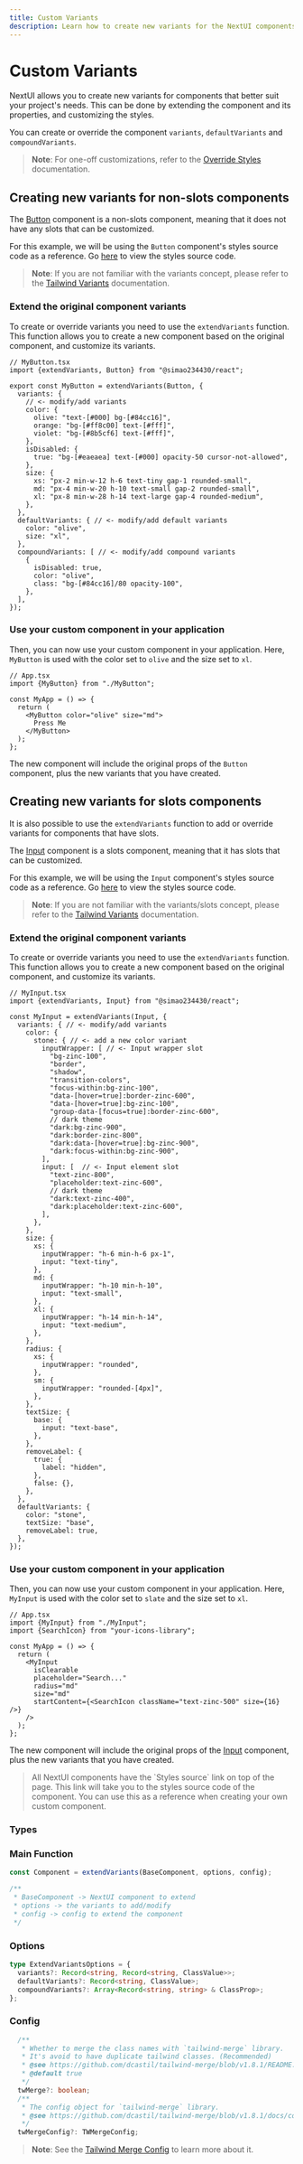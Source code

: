 ```yaml
---
title: Custom Variants
description: Learn how to create new variants for the NextUI components.
---
```


# Custom Variants

NextUI allows you to create new variants for components that better suit your project's needs.
This can be done by extending the component and its properties, and customizing the styles.

<CarbonAd />

You can create or override the component `variants`, `defaultVariants` and `compoundVariants`.

> **Note**: For one-off customizations, refer to the [Override Styles](/docs/customization/override-styles) documentation.

## Creating new variants for non-slots components

The [Button](/docs/components/button) component is a non-slots component, meaning that it does not
have any slots that can be customized.

For this example, we will be using the `Button` component's styles source code as a
reference. Go [here](https://github.com/nextui-org/nextui/blob/feat/v2/packages/core/theme/src/components/button.ts) to view the styles source code.

> **Note**: If you are not familiar with the variants concept, please refer to the [Tailwind Variants](https://www.tailwind-variants.org/docs/variants) documentation.

<Steps>

### Extend the original component variants

To create or override variants you need to use the `extendVariants` function. This function
allows you to create a new component based on the original component, and customize its variants.

```tsx
// MyButton.tsx
import {extendVariants, Button} from "@simao234430/react";

export const MyButton = extendVariants(Button, {
  variants: {
    // <- modify/add variants
    color: {
      olive: "text-[#000] bg-[#84cc16]",
      orange: "bg-[#ff8c00] text-[#fff]",
      violet: "bg-[#8b5cf6] text-[#fff]",
    },
    isDisabled: {
      true: "bg-[#eaeaea] text-[#000] opacity-50 cursor-not-allowed",
    },
    size: {
      xs: "px-2 min-w-12 h-6 text-tiny gap-1 rounded-small",
      md: "px-4 min-w-20 h-10 text-small gap-2 rounded-small",
      xl: "px-8 min-w-28 h-14 text-large gap-4 rounded-medium",
    },
  },
  defaultVariants: { // <- modify/add default variants
    color: "olive",
    size: "xl",
  },
  compoundVariants: [ // <- modify/add compound variants
    {
      isDisabled: true,
      color: "olive",
      class: "bg-[#84cc16]/80 opacity-100",
    },
  ],
});
```

### Use your custom component in your application

Then, you can now use your custom component in your application. Here, `MyButton` is
used with the color set to `olive` and the size set to `xl`.

```tsx
// App.tsx
import {MyButton} from "./MyButton";

const MyApp = () => {
  return (
    <MyButton color="olive" size="md">
      Press Me
    </MyButton>
  );
};
```

The new component will include the original props of the `Button` component, plus the new
variants that you have created.


<CodeDemo
  title="Custom Variants for non-slots components"
  showEditor={false}
  files={customVariantsNoSlots}
/>

</Steps>

## Creating new variants for slots components

It is also possible to use the `extendVariants` function to add or override variants for
components that have slots.

The [Input](/docs/components/input) component is a slots component, meaning that it has slots that can be
customized.

For this example, we will be using the `Input` component's styles source code as a
reference. Go [here](https://github.com/nextui-org/nextui/blob/feat/v2/packages/core/theme/src/components/input.ts) to view the styles source code.

> **Note**: If you are not familiar with the variants/slots concept, please refer to the [Tailwind Variants](https://www.tailwind-variants.org/docs/slots#slots-with-variants) documentation.

<Steps>

### Extend the original component variants

To create or override variants you need to use the `extendVariants` function. This function
allows you to create a new component based on the original component, and customize its variants.

```tsx
// MyInput.tsx
import {extendVariants, Input} from "@simao234430/react";

const MyInput = extendVariants(Input, {
  variants: { // <- modify/add variants
    color: {
      stone: { // <- add a new color variant
        inputWrapper: [ // <- Input wrapper slot
          "bg-zinc-100",
          "border",
          "shadow",
          "transition-colors",
          "focus-within:bg-zinc-100",
          "data-[hover=true]:border-zinc-600",
          "data-[hover=true]:bg-zinc-100",
          "group-data-[focus=true]:border-zinc-600",
          // dark theme
          "dark:bg-zinc-900",
          "dark:border-zinc-800",
          "dark:data-[hover=true]:bg-zinc-900",
          "dark:focus-within:bg-zinc-900",
        ],
        input: [  // <- Input element slot
          "text-zinc-800",
          "placeholder:text-zinc-600",
          // dark theme
          "dark:text-zinc-400",
          "dark:placeholder:text-zinc-600",
        ],
      },
    },
    size: {
      xs: {
        inputWrapper: "h-6 min-h-6 px-1",
        input: "text-tiny",
      },
      md: {
        inputWrapper: "h-10 min-h-10",
        input: "text-small",
      },
      xl: {
        inputWrapper: "h-14 min-h-14",
        input: "text-medium",
      },
    },
    radius: {
      xs: {
        inputWrapper: "rounded",
      },
      sm: {
        inputWrapper: "rounded-[4px]",
      },
    },
    textSize: {
      base: {
        input: "text-base",
      },
    },
    removeLabel: {
      true: {
        label: "hidden",
      },
      false: {},
    },
  },
  defaultVariants: {
    color: "stone",
    textSize: "base",
    removeLabel: true,
  },
});
```

### Use your custom component in your application

Then, you can now use your custom component in your application. Here, `MyInput` is
used with the color set to `slate` and the size set to `xl`.

```tsx
// App.tsx
import {MyInput} from "./MyInput";
import {SearchIcon} from "your-icons-library";

const MyApp = () => {
  return (
    <MyInput
      isClearable
      placeholder="Search..."
      radius="md"
      size="md"
      startContent={<SearchIcon className="text-zinc-500" size={16} />}
    />
  );
};
```

The new component will include the original props of the [Input](/docs/components/input) component, plus the new
variants that you have created.


<CodeDemo
  title="Custom Variants for slots components"
  showEditor={false}
  files={customVariantsSlots}
/>

</Steps>

<Blockquote>
  All NextUI components have the `Styles source` link on top of the page. This link will take you to
  the styles source code of the component. You can use this as a reference when creating your own
  custom component.
</Blockquote>

### Types

### Main Function

```jsx
const Component = extendVariants(BaseComponent, options, config);

/**
 * BaseComponent -> NextUI component to extend
 * options -> the variants to add/modify
 * config -> config to extend the component
 */
```

### Options

```ts
type ExtendVariantsOptions = {
  variants?: Record<string, Record<string, ClassValue>>;
  defaultVariants?: Record<string, ClassValue>;
  compoundVariants?: Array<Record<string, string> & ClassProp>;
};
```

### Config

```ts
  /**
   * Whether to merge the class names with `tailwind-merge` library.
   * It's avoid to have duplicate tailwind classes. (Recommended)
   * @see https://github.com/dcastil/tailwind-merge/blob/v1.8.1/README.md
   * @default true
   */
  twMerge?: boolean;
  /**
   * The config object for `tailwind-merge` library.
   * @see https://github.com/dcastil/tailwind-merge/blob/v1.8.1/docs/configuration.md
   */
  twMergeConfig?: TWMergeConfig;
```

> **Note**: See the [Tailwind Merge Config](https://github.com/dcastil/tailwind-merge/blob/v1.8.1/docs/configuration.md) to learn more about it.
